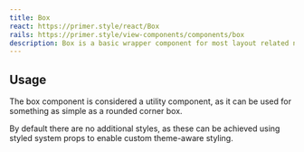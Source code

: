 ```yaml
---
title: Box
react: https://primer.style/react/Box
rails: https://primer.style/view-components/components/box
description: Box is a basic wrapper component for most layout related needs.
---
```



## Usage

The box component is considered a utility component, as it can be used for something as simple as a rounded corner box. 

By default there are no additional styles, as these can be achieved using styled system props to enable custom theme-aware styling.

